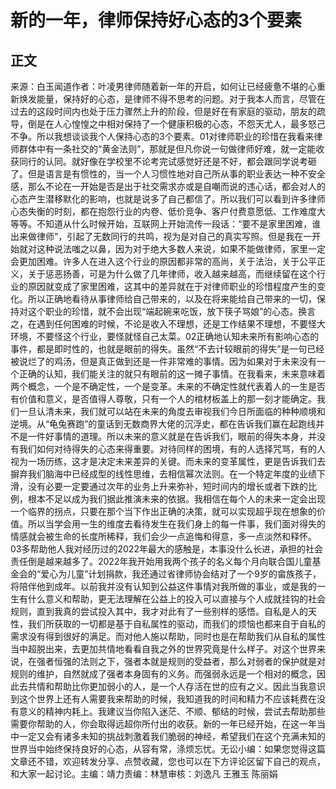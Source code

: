 # 新的一年，律师保持好心态的3个要素
## 正文
来源：白玉闻道作者：叶凌男律师随着新一年的开启，如何让已经疲惫不堪的心重新焕发能量，保持好的心态，是律师不得不思考的问题。对于我本人而言，尽管在过去的这段时间内也处于压力骤然上升的阶段，但是好在有家庭的驱动，朋友的疏导，倒是在人心惶惶之中相对保持了一个健康积极的心态，不怨天尤人，最多怒己不争。所以我想谈谈我个人保持心态的3个要素。01对律师职业的珍惜在我看来律师群体中有一条社交的“黄金法则”，那就是但凡你说一句做律师好难，就一定能收获同行的认同。就好像在学校里不论考完试感觉好还是不好，都会跟同学说考砸了。但是语言是有惯性的，当一个人习惯性地对自己所从事的职业表达一种不安全感，那么不论在一开始是否是出于社交需求亦或是自嘲而说的违心话，都会对人的心态产生潜移默化的影响，也就是说多了自己都信了。所以我们可以看到许多律师心态失衡的时刻，都在抱怨行业的内卷、低价竞争、客户付费意愿低、工作难度大等等。不知道从什么时候开始，互联网上开始流传一段话：“要不是家里困难，谁出来做律师”，引起了无数同行的共鸣，视为是对自己的真实写照。但是我在一开始就对这种说法嗤之以鼻，因为对于绝大多数人来说，如果不能做律师，家里一定会更加困难。许多人在进入这个行业的原因都非常的高尚，关于法治，关于公平正义，关于惩恶扬善，可是为什么做了几年律师，收入越来越高，而继续留在这个行业的原因就变成了家里困难，这其中的差异就在于对律师职业的珍惜程度产生的变化。所以正确地看待从事律师给自己带来的，以及在将来能给自己带来的一切，保持对这个职业的珍惜，就不会出现“端起碗来吃饭，放下筷子骂娘”的心态。换言之，在遇到任何困难的时候，不论是收入不理想，还是工作结果不理想，不要怪大环境，不要怪这个行业，要怪就怪自己太菜。02正确地认知未来所有影响心态的事件，都是即时性的，也就是眼前的得失。虽然“不去计较眼前的得失”是一句已经被说烂了的鸡汤，但是真正做到还是一件非常难的事情。因为如果对于未来没有一个正确的认知，我们能关注的就只有眼前的这一摊子事情。在我看来，未来意味着两个概念，一个是不确定性，一个是变革。未来的不确定性就代表着人的一生是否有价值和意义，是否值得人尊敬，只有一个人的棺材板盖上的那一刻才能确定。我们一旦认清未来，我们就可以站在未来的角度去审视我们今日所面临的种种顺境和逆境。从“龟兔赛跑”的童话到无数商界大佬的沉浮史，都在告诉我们赢在起跑线并不是一件好事情的道理。所以未来的意义就是在告诉我们，眼前的得失本身，并没有我们如何对待得失的心态来得重要。对待同样的困境，有的人选择咒骂，有的人视为一场历练，这才是决定未来差异的关键。而未来的变革属性，更是告诉我们去摒弃我们脑海中已经成型的线性思维，去相信幂次法则。在一个特定年度的业绩下滑，没有必要一定要通过次年的业务上升来弥补，短时间内的增长或者下跌的比例，根本不足以成为我们据此推演未来的依据。我相信在每个人的未来一定会出现一个临界的拐点，只要在那个当下作出正确的决策，就可以实现超乎现在想象的价值。所以当学会用一生的维度去看待发生在我们身上的每一件事，我们面对得失的情感就会被生命的长度所稀释，我们会少一点追悔和得意，多一点淡然和释怀。03多帮助他人我对经历过的2022年最大的感触是，本事没什么长进，承担的社会责任倒是越来越多了。2022年我开始用我两个孩子的名义每个月向联合国儿童基金会的“爱心为儿童”计划捐款，我还通过省律师协会结对了一个9岁的畲族孩子，将陪伴他到成年。以前我并没有认知到公益这件事情对我所做的事业，或是我的一生有什么意义和帮助，更无法理解在公益上的投入可以直接与个人成就挂钩的社会规则，直到我真的尝试投入其中，我才对此有了一些别样的感悟。自私是人的天性，我们所获取的一切都是基于自私属性的驱动，而我们的烦恼也都来自于自私的需求没有得到很好的满足。而对他人施以帮助，同时也是在帮助我们从自私的属性当中超脱出来，去更加共情地看看自我之外的世界究竟是什么样子。对这个世界来说，在强者恒强的法则之下，强者本就是规则的受益者，那么对弱者的保护就是对规则的维护，自然就成了强者本身固有的义务。而强弱永远是一个相对的概念，因此去共情和帮助比你更加弱小的人，是一个人存活在世的应有之义。因此当我意识到这个世界上还有人需要我来帮助的时候，我知道我的时间和精力不应该耗费在没有意义的精神内耗上。我建议当你陷入迷茫、不顺、郁结的时候，尝试去帮助那些需要你帮助的人，你会取得远超你所付出的收获。新的一年已经开始，在这一年当中一定又会有诸多未知的挑战刺激着我们脆弱的神经，希望我们在这个充满未知的世界当中始终保持良好的心态，从容有常，涤烦忘忧。无讼小编：如果您觉得这篇文章还不错，欢迎转发分享、点赞收藏，您也可以在下方评论区留下自己的观点，和大家一起讨论。主编：靖力责编：林慧审核：刘逸凡 王雅玉 陈丽娟